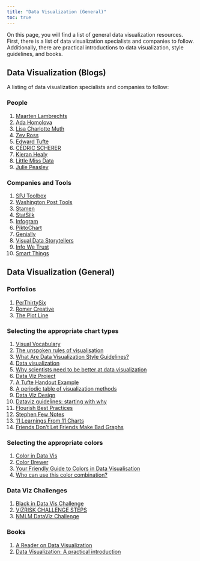 ```yaml
---
title: "Data Visualization (General)"
toc: true
---
```


On this page, you will find a list of general data visualization resources. First, there is a list of data visualization specialists and companies to follow. Additionally, there are practical introductions to data visualization, style guidelines, and books.

## Data Visualization (Blogs)

A listing of data visualization specialists and companies to follow:

### People

1)  [Maarten Lambrechts](https://www.maartenlambrechts.com/)
2)  [Ada Homolova](http://homolova.sk/)
3)  [Lisa Charlotte Muth](https://lisacharlottemuth.com/)
4)  [Zev Ross](http://www.zevross.com/)
5)  [Edward Tufte](https://www.edwardtufte.com/tufte/)
6)  [CÉDRIC SCHERER](https://www.cedricscherer.com/top/links/)
7)  [Kieran Healy](https://kieranhealy.org/)
8)  [Little Miss Data](https://www.littlemissdata.com/)
9)  [Julie Peasley](https://www.juliepeasley.com/)

### Companies and Tools

1)  [SPJ Toolbox](https://www.journaliststoolbox.org/2023/05/25/online_journalism/)
2)  [Washington Post Tools](https://www.storybench.org/35-data-visualization-tools-that-the-washington-post-uses/)
3)  [Stamen](https://stamen.com/)
4)  [StatSilk](https://www.statsilk.com/)
5)  [Infogram](https://infogram.com/)
6)  [PiktoChart](https://piktochart.com/)
7)  [Genially](https://genially.com/)
8) [Visual Data Storytellers](https://infogr8.com/)
9) [Info We Trust](https://infowetrust.com/)
10) [Smart Things](https://www.s-ings.com/)


## Data Visualization (General)

### Portfolios

1)  [PerThirtySix](https://perthirtysix.com/)
2) [Romer Creative](https://romercreative.com/#home)
3) [The Plot Line](https://theplotline.org/)

### Selecting the appropriate chart types

1)  [Visual Vocabulary](http://ft-interactive.github.io/visual-vocabulary/)
2)  [The unspoken rules of visualisation](https://datajournalism.com/read/longreads/the-unspoken-rules-of-visualisation)
3)  [What Are Data Visualization Style Guidelines?](https://medium.com/nightingale/style-guidelines-92ebe166addc)
4)  [Data visualization](https://m2.material.io/design/communication/data-visualization.html)
5)  [Why scientists need to be better at data visualization](https://knowablemagazine.org/article/mind/2019/science-data-visualization)
6)  [Data Viz Project](https://datavizproject.com/)
7)  [A Tufte Handout Example](https://rstudio.github.io/tufte/)
8)  [A periodic table of visualization methods](https://www.visual-literacy.org/periodic_table/periodic_table.html)
9)  [Data Viz Design](https://ericwagner10.notion.site/Data-Viz-Design-fe78e46eb48d44cdb70a3c19b42bbfce)
10) [Dataviz guidelines: starting with why](https://figuresandfigures.substack.com/p/dataviz-guidelines-starting-with)
11) [Flourish Best Practices](https://flourish.studio/blog/dataviz-best-practice/)
12) [Stephen Few Notes](https://www.perceptualedge.com/article-index.php)
13) [11 Learnings From 11 Charts](https://3mw.albert-rapp.de/p/3mw-11-learnings-11-charts)
14) [Friends Don't Let Friends Make Bad Graphs](https://github.com/cxli233/FriendsDontLetFriends)

### Selecting the appropriate colors

1)  [Color in Data Vis](https://blog.datawrapper.de/category/color-in-data-vis/)
2)  [Color Brewer](https://colorbrewer2.org/)
3)  [Your Friendly Guide to Colors in Data Visualisation](https://blog.datawrapper.de/colorguide/)
4)  [Who can use this color combination?](https://www.whocanuse.com/)

### Data Viz Challenges

1)  [Black in Data Vis Challenge](https://www.datavisualizationsociety.org/black-in-data-challenge)
2)  [VIZRISK CHALLENGE STEPS](https://understandrisk.org/vizrisk/steps/#part1)
3)  [NMLM DataViz Challenge](https://www.nnlm.gov/nec/resources/datavizchallenge)

### Books

1)  [A Reader on Data Visualization](https://mschermann.github.io/data_viz_reader/)
2)  [Data Visualization: A practical introduction](https://socviz.co/)
